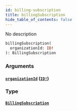 ```yaml
---
id: billing-subscription
title: billingSubscription
hide_table_of_contents: false
---
```



No description

```graphql
billingSubscription(
  organizationId: ID!
): BillingSubscription
```


### Arguments

#### [`organizationId`](#) ([`ID!`](/swapi/scalars/id))




### Type

#### [`BillingSubscription`](/swapi/objects/billing-subscription)
